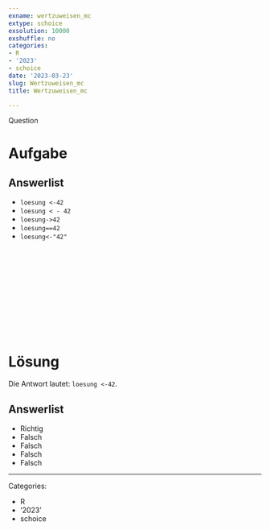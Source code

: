```yaml
---
exname: wertzuweisen_mc
extype: schoice
exsolution: 10000
exshuffle: no
categories:
- R
- '2023'
- schoice
date: '2023-03-23'
slug: Wertzuweisen_mc
title: Wertzuweisen_mc

---
```



Question

# Aufgabe



Answerlist
----------
* `loesung <-42`
* `loesung < - 42`
* `loesung->42`
* `loesung==42`
* `loesung<-"42"`




</br>
</br>
</br>
</br>
</br>
</br>
</br>
</br>
</br>
</br>

# Lösung


Die Antwort lautet: `loesung <-42`.

Answerlist
----------
* Richtig
* Falsch
* Falsch
* Falsch
* Falsch



---

Categories: 

- R
- '2023'
- schoice

